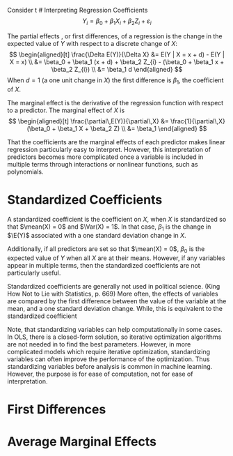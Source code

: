 
Consider t
# Interpreting Regression Coefficients
$$
Y_i = \beta_0 + \beta_1 X_{i} + \beta_2 Z_{i} + \varepsilon_i
$$

The partial effects , or first differences, of a regression is the change
in the expected value of $Y$ with respect to a discrete change of $X$:
$$
\begin{aligned}[t]
\frac{\Delta E(Y)}{\Delta X} &= E(Y | X = x + d) - E(Y | X = x) \\
&= \beta_0 + \beta_1 (x + d) + \beta_2 Z_{i} - (\beta_0 + \beta_1 x + \beta_2 Z_{i}) \\
&= \beta_1 d
\end{aligned}
$$
When $d = 1$ (a one unit change in $X$) the first difference is $\beta_1$, the coefficient of $X$.

The marginal effect is the derivative of the regression function with respect to
a predictor. The marginal effect of $X$ is
$$
\begin{aligned}[t]
\frac{\partial\,E(Y)}{\partial\,X} &= \frac{1}{\partial\,X} (\beta_0 + \beta_1 X + \beta_2 Z) \\
&= \beta_1
\end{aligned}
$$

That the coefficients are the marginal effects of each predictor makes linear regression
particularly easy to interpret. However, this interpretation of predictors
becomes more complicated once a variable is included in multiple terms through
interactions or nonlinear functions, such as polynomials.

# Standardized Coefficients

A standardized coefficient is the coefficient on $X$, when $X$ is standardized so that $\mean(X) = 0$ and $\Var(X) = 1$.
In that case, $\beta_1$ is the change in $\E(Y)$ associated with a one standard deviation change in $X$.

Additionally, if all predictors are set so that $\mean(X) = 0$, $\beta_0$ is the expected value of $Y$
when all $X$ are at their means.
However, if any variables appear in multiple terms, then the standardized coefficients are not particularly
useful.

Standardized coefficients are generally not used in political science. (King How Not to Lie with Statistics, p. 669)
More often, the effects of variables are compared by the first difference between the value of the
variable at the mean, and a one standard deviation change.
While, this is equivalent to the standardized coefficient

Note, that standardizing variables can help computationally in some cases.
In OLS, there is a closed-form solution, so iterative optimization algorithms are not
needed in to find the best parameters. However, in more complicated models which require iterative optimization,
standardizing variables can often improve the performance of the optimization.
Thus standardizing variables before analysis is common in machine learning.
However, the purpose is for ease of computation, not for ease of interpretation.

# First Differences


# Average Marginal Effects


#
